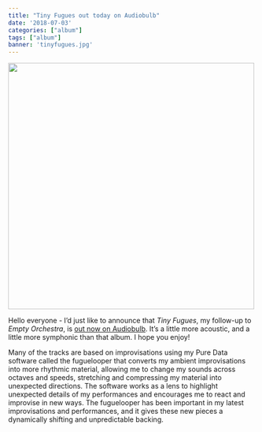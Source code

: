 ```yaml
---
title: "Tiny Fugues out today on Audiobulb"
date: '2018-07-03'
categories: ["album"]
tags: ["album"]
banner: 'tinyfugues.jpg'
---
```


<img src="/static/img/tinyfugues.jpg" width = "500">

Hello everyone - I'd just like to announce that *Tiny Fugues*, my follow-up to *Empty Orchestra*, is [out now on Audiobulb](http://www.audiobulb.com/albums/AB078/AB078.htm). It's a little more acoustic, and a little more symphonic than that album. I hope you enjoy!

Many of the tracks are based on improvisations using my Pure Data software called the fuguelooper that converts my ambient improvisations into more rhythmic material, allowing me to change my sounds across octaves and speeds, stretching and compressing my material into unexpected directions. The software works as a lens to highlight unexpected details of my performances and encourages me to react and improvise in new ways. The fuguelooper has been important in my latest improvisations and performances, and it gives
these new pieces a dynamically shifting and unpredictable backing.